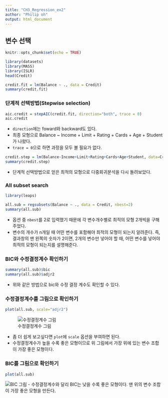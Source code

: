 ```yaml
---
title: "CH3_Regression_ex2"
author: "Philip oh"
output: html_document
---
```


## 변수 선택

```r
knitr::opts_chunk$set(echo = TRUE)
```

```r
library(datasets) 
library(MASS) 
library(ISLR) 
head(Credit)
```

```r
credit.fit = lm(Balance ~ ., data = Credit)
summary(credit.fit)
```

### 단계적 선택방법(Stepwise selection)

```r
aic.credit = stepAIC(credit.fit, direction="both", trace = 0)
aic.credit
```

- `direction`에는 foward와 backward도 있다.
- 최종 모형으로 Balance ~ Income + Limit + Rating + Cards + Age + Student가 나왔다.
- `trace = 0`으로 하면 과정을 모두 볼 필요가 없다.

```r
credit.step = lm(Balance~Income+Limit+Rating+Cards+Age+Student, data=Credit)
summary(credit.step)
```

- 단계적 선택방법으로 얻은 최적의 모형으로 다중회귀분석을 다시 돌려보았다.

### All subset search

```r
library(leaps)
```
```r
all.sub = regsubsets(Balance ~ ., data = Credit, nbest=2) 
summary(all.sub)
```

- 옵션 중 `nbest`를 2로 입력했기 때문에 각 변수개수별로 최적의 모형 2개씩을 구해주었다.
- 변수의 개수가 n개일 때 어떤 변수를 포함해야 최적의 모형이 되는지 알려준다. 즉, 결과창의 맨 왼쪽의 숫자가 2이면, 2개의 변수만 넣어야 할 때, 어떤 변수를 넣어야 최적의 모형이 되는지를 설명해준다.

### BIC와 수정결정계수 확인하기
```r
summary(all.sub)$bic
summary(all.sub)$adjr2
```

- 위와 같은 방법으로 bic와 수정 결정 계수도 확인할 수 있다.

### 수정결정계수를 그림으로 확인하기
```r
plot(all.sub, scale="adjr2")
```
![수정결정계수 그림](https://github.com/rakkoon23/SNU_FIRA_BA_2018/blob/master/Q2/%ED%86%B5%EA%B3%84%EC%A0%81%20%EB%B9%85%EB%8D%B0%EC%9D%B4%ED%84%B0%20%ED%95%99%EC%8A%B5%EC%9D%B4%EB%A1%A0/Exercise/CH3/1.png?raw=true)

- 좀 더 쉽게 보고싶다면 `plot`에 `scale` 옵션을 부여하면 된다.
- 수정결정계수가 높을 수록 좋은 모형이므로 위 그림에서 가장 위에 있는 변수 조합이 가장 좋은 모형이다.

### BIC를 그림으로 확인하기
```r
plot(all.sub)
```
![BIC 그림](https://github.com/rakkoon23/SNU_FIRA_BA_2018/blob/master/Q2/%ED%86%B5%EA%B3%84%EC%A0%81%20%EB%B9%85%EB%8D%B0%EC%9D%B4%ED%84%B0%20%ED%95%99%EC%8A%B5%EC%9D%B4%EB%A1%A0/Exercise/CH3/2.png?raw=true)
- 수정결정계수와 달리 BIC는 낮을 수록 좋은 모형이다. 맨 위의 변수 조합이 가장 좋은 모형을 만든다.


